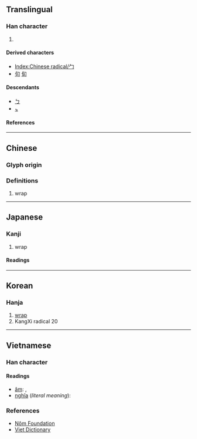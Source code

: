 {{also|ㄅ|冖}}
{{character info/new}}
==Translingual==
{{stroke order|type=animate}}

===Han character===
{{Han char|rn=20|rad=勹|as=00|sn=2|four=|canj=HS,XHS|ids=⿰丿𠃌}}

# {{mul-kangxi radical-def}}

====Derived characters====
* [[Index:Chinese radical/勹]]
* [[句]] [[旬]]

====Descendants====
* [[ㄅ]]
* [[ㆴ]]

====References====
{{Han ref|kx=0150.180|dkj=02493|dj=0339.060|hdz=10254.130|uh=52F9}}

----

==Chinese==

===Glyph origin===
{{Han etym}}

===Definitions===
{{zh-see|包|a}}
# wrap
----

==Japanese==

===Kanji===
{{ja-kanji|grade=|rs=勹00}}

# wrap

====Readings====
{{ja-readings
|goon=ひょう<へう
|kanon=ほう<はう
|kun=つつ-む
}}

----

==Korean==

===Hanja===
{{ko-hanja|포}}

# [[wrap]]
# KangXi radical 20

----

==Vietnamese==

===Han character===
{{vi-readings|rs=勹00}}

====Readings====
* [[音読|âm]]: {{l|vi|bao}}, {{l|vi|câu}}
* [[意義|nghĩa]] (''literal meaning''): {{l|vi|bao}}

===References===
* [http://nomfoundation.org/common/nom_details.php?codepoint=52f9 Nôm Foundation]
* [http://www.vietdictionary.com Viet Dictionary]

[[Category:CJKV radicals| ]]